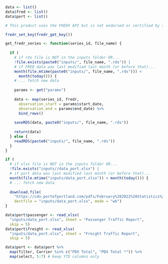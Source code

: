 ```r
data <- list()
data$fred <- list()
data$port <- list()
```

```r

# This product uses the FRED® API but is not endorsed or certified by the Federal Reserve Bank of St. Louis.

fredr_set_key(fredr_get_key())

get_fredr_series <- function(series_id, file_name) {
  
  if (
    # if rds file is NOT in the inputs folder OR...
    !file.exists(paste0("inputs/", file_name, ".rds")) |
    # if FRED data was last modified last month (or before that)...
    month(file.mtime(paste0("inputs/", file_name, ".rds"))) <
      month(today())) {
    # ... fetch new data
    
    params <- get("params")
    
    data <- map(series_id, fredr,
      observation_start = params$start_date,
      observation_end = params$end_date) %>%
      bind_rows()
    
    saveRDS(data, paste0("inputs/", file_name, ".rds"))
    
    return(data)
  } else {
    readRDS(paste0("inputs/", file_name, ".rds"))
  }
}
```

```r
if (
  # if xlsx file is NOT in the inputs folder OR...
  !file.exists("inputs//data_port.xlsx") |
  # if port data was last modified last month (or before that)...
  month(file.mtime("inputs/data_port.xlsx")) < month(today())) {
  # ... fetch new data
  
  download.file(
    "https://cdn.portofportland.com/pdfs/February%202022%20Statistics%20(Excel).xlsx", 
    destfile = "inputs/data_port.xlsx", mode = "wb")
}

data$port$passenger <- read_xlsx(
  "inputs/data_port.xlsx", sheet = "Passenger Traffic Report",
  skip = 5)
data$port$freight <- read_xlsx(
  "inputs/data_port.xlsx", sheet = "Freight Traffic Report",
  skip = 5)

data$port <- data$port %>%
  map(filter, Carrier %in% c("PDX Total", "PDX Total *")) %>%
  map(select, 5:7) # keep YTD columns only
```